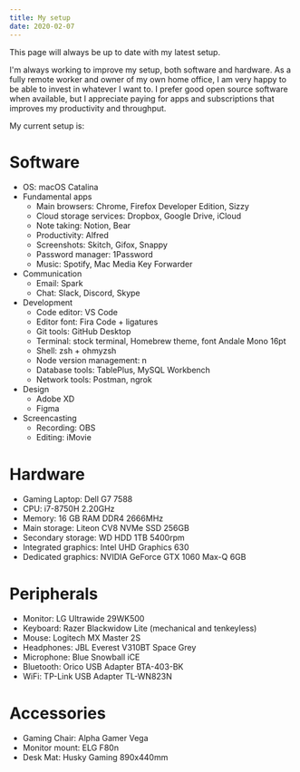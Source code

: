 ```yaml
---
title: My setup
date: 2020-02-07
---
```


This page will always be up to date with my latest setup.

I'm always working to improve my setup, both software and hardware. As a fully remote worker and owner of my own home office, I am very happy to be able to invest in whatever I want to. I prefer good open source software when available, but I appreciate paying for apps and subscriptions that improves my productivity and throughput.

My current setup is:

# Software

- OS: macOS Catalina
- Fundamental apps
  - Main browsers: Chrome, Firefox Developer Edition, Sizzy
  - Cloud storage services: Dropbox, Google Drive, iCloud
  - Note taking: Notion, Bear
  - Productivity: Alfred
  - Screenshots: Skitch, Gifox, Snappy
  - Password manager: 1Password
  - Music: Spotify, Mac Media Key Forwarder
- Communication
  - Email: Spark
  - Chat: Slack, Discord, Skype
- Development
  - Code editor: VS Code
  - Editor font: Fira Code + ligatures
  - Git tools: GitHub Desktop
  - Terminal: stock terminal, Homebrew theme, font Andale Mono 16pt
  - Shell: zsh + ohmyzsh
  - Node version management: n
  - Database tools: TablePlus, MySQL Workbench
  - Network tools: Postman, ngrok
- Design
  - Adobe XD
  - Figma
- Screencasting
  - Recording: OBS
  - Editing: iMovie

# Hardware

- Gaming Laptop: Dell G7 7588
- CPU: i7-8750H 2.20GHz
- Memory: 16 GB RAM DDR4 2666MHz
- Main storage: Liteon CV8 NVMe SSD 256GB
- Secondary storage: WD HDD 1TB 5400rpm
- Integrated graphics: Intel UHD Graphics 630
- Dedicated graphics: NVIDIA GeForce GTX 1060 Max-Q 6GB

# Peripherals

- Monitor: LG Ultrawide 29WK500
- Keyboard: Razer Blackwidow Lite (mechanical and tenkeyless)
- Mouse: Logitech MX Master 2S
- Headphones: JBL Everest V310BT Space Grey
- Microphone: Blue Snowball iCE
- Bluetooth: Orico USB Adapter BTA-403-BK
- WiFi: TP-Link USB Adapter TL-WN823N

# Accessories

- Gaming Chair: Alpha Gamer Vega
- Monitor mount: ELG F80n
- Desk Mat: Husky Gaming 890x440mm
